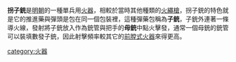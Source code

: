 '''拐子銃'''是[[明朝|明朝]]的一種單兵用[[火器|火器]]，相較於當時其他種類的[[火繩槍|火繩槍]]，拐子銃的特色就是它的推進藥與彈頭是包在同一個包裝裡，這種彈藥包稱為'''子銃'''，子銃外連著一條導火線，發射將子銃放入作為銃管與把手的'''母銃'''中點火擊發，通常一個母銃的銃管可以裝填數發子銃，因此射擊頻率較其它的[[前膛枪|前膛式火器]]來得更高。

{{槍械小作品}}
[[category:火器|category:火器]]